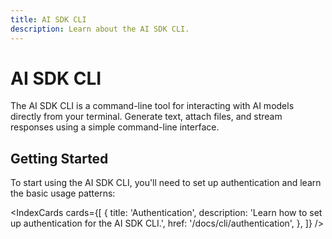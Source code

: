 ```yaml
---
title: AI SDK CLI
description: Learn about the AI SDK CLI.
---
```


# AI SDK CLI

The AI SDK CLI is a command-line tool for interacting with AI models directly from your terminal. Generate text, attach files, and stream responses using a simple command-line interface.

<Snippet text="npx ai 'Hello, world!'" />

## Getting Started

To start using the AI SDK CLI, you'll need to set up authentication and learn the basic usage patterns:

<IndexCards
  cards={[
    {
      title: 'Authentication',
      description: 'Learn how to set up authentication for the AI SDK CLI.',
      href: '/docs/cli/authentication',
    },
  ]}
/>
